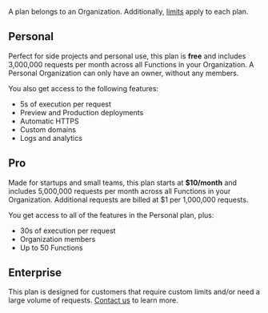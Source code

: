A plan belongs to an Organization. Additionally, [limits](/cloud/limits) apply to each plan.

## Personal

Perfect for side projects and personal use, this plan is **free** and includes 3,000,000 requests per month across all Functions in your Organization. A Personal Organization can only have an owner, without any members.

You also get access to the following features:

- 5s of execution per request
- Preview and Production deployments
- Automatic HTTPS
- Custom domains
- Logs and analytics

## Pro

Made for startups and small teams, this plan starts at **$10/month** and includes 5,000,000 requests per month across all Functions in your Organization. Additional requests are billed at $1 per 1,000,000 requests.

You get access to all of the features in the Personal plan, plus:

- 30s of execution per request
- Organization members
- Up to 50 Functions

## Enterprise

This plan is designed for customers that require custom limits and/or need a large volume of requests. [Contact us](mailto:contact@lagon.app) to learn more.
